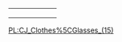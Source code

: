 {| border="1"
| {{Clothes|index=0|type=15|model=grouchos|texture=groucho}}
| {{Clothes|index=1|type=15|model=zorromask|texture=zorro}}
| {{Clothes|index=2|type=15|model=eyepatch|texture=eyepatch}}
| {{Clothes|index=3|type=15|model=glasses01|texture=glasses01}}
| {{Clothes|index=4|type=15|model=glasses04|texture=glasses04}}
| {{Clothes|index=5|type=15|model=bandmask|texture=bandred3}}
|-
| {{Clothes|index=6|type=15|model=bandmask|texture=bandblue3}}
| {{Clothes|index=7|type=15|model=bandmask|texture=bandgang3}}
| {{Clothes|index=8|type=15|model=bandmask|texture=bandblack3}}
| {{Clothes|index=9|type=15|model=glasses01|texture=glasses01dark}}
| {{Clothes|index=10|type=15|model=glasses04|texture=glasses04dark}}
| {{Clothes|index=11|type=15|model=glasses03|texture=glasses03}}
|-
| {{Clothes|index=12|type=15|model=glasses03|texture=glasses03red}}
| {{Clothes|index=13|type=15|model=glasses03|texture=glasses03blue}}
| {{Clothes|index=14|type=15|model=glasses03|texture=glasses03dark}}
| {{Clothes|index=15|type=15|model=glasses03|texture=glasses05dark}}
| {{Clothes|index=16|type=15|model=glasses03|texture=glasses05}}
|}

[[/PL:CJ_Clothes%5CGlasses_(15).md|PL:CJ_Clothes%5CGlasses_(15)]]